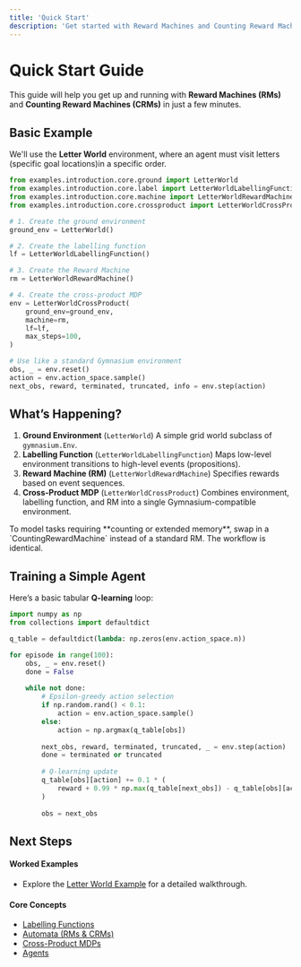 ```yaml
---
title: 'Quick Start'
description: 'Get started with Reward Machines and Counting Reward Machines in minutes'
---
```


# Quick Start Guide
This guide will help you get up and running with **Reward Machines (RMs)** and **Counting Reward Machines (CRMs)** in just a few minutes.

## Basic Example

We'll use the **Letter World** environment, where an agent must visit letters (specific goal locations)in a specific order.

```python
from examples.introduction.core.ground import LetterWorld
from examples.introduction.core.label import LetterWorldLabellingFunction
from examples.introduction.core.machine import LetterWorldRewardMachine
from examples.introduction.core.crossproduct import LetterWorldCrossProduct

# 1. Create the ground environment
ground_env = LetterWorld()

# 2. Create the labelling function
lf = LetterWorldLabellingFunction()

# 3. Create the Reward Machine
rm = LetterWorldRewardMachine()

# 4. Create the cross-product MDP
env = LetterWorldCrossProduct(
    ground_env=ground_env,
    machine=rm,
    lf=lf,
    max_steps=100,
)

# Use like a standard Gymnasium environment
obs, _ = env.reset()
action = env.action_space.sample()
next_obs, reward, terminated, truncated, info = env.step(action)
````

## What’s Happening?

1. **Ground Environment** (`LetterWorld`)
   A simple grid world subclass of `gymnasium.Env`.
2. **Labelling Function** (`LetterWorldLabellingFunction`)
   Maps low-level environment transitions to high-level events (propositions).
3. **Reward Machine (RM)** (`LetterWorldRewardMachine`)
   Specifies rewards based on event sequences.
4. **Cross-Product MDP** (`LetterWorldCrossProduct`)
   Combines environment, labelling function, and RM into a single Gymnasium-compatible environment.

<Note>
To model tasks requiring **counting or extended memory**, swap in a `CountingRewardMachine` instead of a standard RM. The workflow is identical.
</Note>

## Training a Simple Agent

Here’s a basic tabular **Q-learning** loop:

```python
import numpy as np
from collections import defaultdict

q_table = defaultdict(lambda: np.zeros(env.action_space.n))

for episode in range(100):
    obs, _ = env.reset()
    done = False
    
    while not done:
        # Epsilon-greedy action selection
        if np.random.rand() < 0.1:
            action = env.action_space.sample()
        else:
            action = np.argmax(q_table[obs])
            
        next_obs, reward, terminated, truncated, _ = env.step(action)
        done = terminated or truncated
        
        # Q-learning update
        q_table[obs][action] += 0.1 * (
            reward + 0.99 * np.max(q_table[next_obs]) - q_table[obs][action]
        )
        
        obs = next_obs
```

## Next Steps

#### Worked Examples

* Explore the [Letter World Example](/worked-examples/letter-env/ground-environment) for a detailed walkthrough.

#### Core Concepts

* [Labelling Functions](/core-concepts/labelling-functions)
* [Automata (RMs & CRMs)](/core-concepts/automata)
* [Cross-Product MDPs](/core-concepts/cross-products)
* [Agents](/core-concepts/agents)

